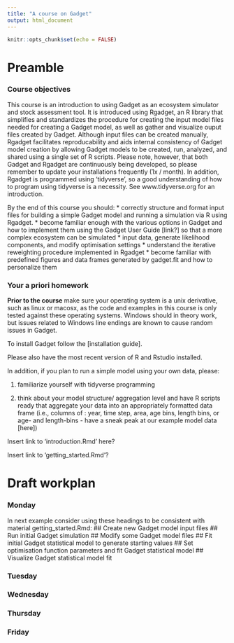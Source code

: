 ```yaml
---
title: "A course on Gadget"
output: html_document
---
```


```r
knitr::opts_chunk$set(echo = FALSE)
```

# Preamble


### Course objectives

This course is an introduction to using Gadget as an ecosystem simulator 
and stock assessment tool. It is introduced using Rgadget, an R library 
that simplifies and standardizes the procedure for creating the input model 
files needed for creating a Gadget model, as well as gather and visualize 
ouput files created by Gadget. Although input files can be created manually,
Rgadget facilitates reproducability and aids internal consistency of Gadget 
model creation by allowing Gadget models to be created, run, analyzed, and 
shared using a single set of R scripts. Please note, however, that both
Gadget and Rgadget are continuously being developed, so please remember to
update your installations frequently (1x / month). In addition, Rgadget is 
programmed using 'tidyverse', so a good understanding of how to program using 
tidyverse is a necessity. See www.tidyverse.org for an introduction. 

By the end of this course you should:
* correctly structure and format input files for building a simple Gadget
model and running a simulation via R using Rgadget.
* become familiar enough with the various options in Gadget and how to implement
them using the Gadget User Guide [link?] so that a more complex ecosystem can be 
simulated
* input data, generate likelihood components, and modify optimisation settings 
* understand the iterative reweighting procedure implemented in Rgadget
* become familiar with predefined figures and data frames generated by gadget.fit
and how to personalize them

### Your a priori homework

**Prior to the course** make sure your operating system is a unix derivative, such as linux or macosx, as the code and examples in this course is only tested against these operating systems. Windows should in theory work, but issues related to Windows line endings are known to cause random issues in Gadget. 

To install Gadget follow the [installation guide]. 

Please also have the most recent version of R and Rstudio installed.

In addition, if you plan to run a simple model using your own data, please:

1. familiarize yourself with tidyverse programming

2. think about your model structure/ aggregation level and have R scripts ready that 
aggregate your data into an appropriately formatted data frame (i.e., columns of :
year, time step, area, age bins, length bins, or age- and length-bins - have a sneak
peak at our example model data [here])

Insert link to 'introduction.Rmd' here?

Insert link to 'getting_started.Rmd'?

# Draft workplan

### Monday

In next example consider using these headings to be consistent with material 
getting_started.Rmd:
## Create new Gadget model input files 
## Run initial Gadget simulation
## Modify some Gadget model files
## Fit initial Gadget statistical model to generate starting values
## Set optimisation function parameters and fit Gadget statistical model
## Visualize Gadget statistical model fit

### Tuesday

### Wednesday

### Thursday

### Friday